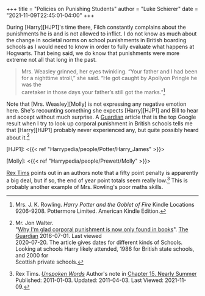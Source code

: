 +++
title = "Policies on Punishing Students"
author = "Luke Schierer"
date = "2021-11-09T22:45:01-04:00"
+++

During [Harry][HJP1]'s time there, Filch constantly complains about the punishments
he is and is not allowed to inflict.  I do not know as much about the change in
societal norms on school punishments in British boarding schools as I would
need to know in order to fully evaluate what happens at Hogwarts.  That being
said, we do know that punishments were more extreme not all that long in the
past.  

> Mrs. Weasley grinned, her eyes twinkling. “Your father and I had been for a 
> nighttime stroll,” she said. “He got caught by Apollyon Pringle he was the  
> caretaker in those days your father’s still got the marks.”[^20200720-9] 

Note that [Mrs. Weasley][Molly] is not expressing any negative emotion
here.  She's recounting something she expects [Harry][HJP1] and Bill to hear and
accept without much surprise.  A [Guardian][] article that is the top Google
result when I try to look up corporal punishment in British schools tells me
that [Harry][HJP1] probably never experienced any, but quite possibly heard about
it.[^20200720-10] 

[HJP1]: <{{< ref "Harrypedia/people/Potter/Harry_James" >}}>

[Molly]: <{{< ref "Harrypedia/people/Prewett/Molly" >}}>

[Rex Tims][FfnRT] points out in an authors note that a fifty point penalty is
apparently a big deal, but if so, the end of year point totals seem really
low.[^211109-1]  This is probably another example of Mrs. Rowling's poor maths
skills. 

[FfnRT]: https://www.fanfiction.net/u/2662787/Rex-Tims

[Guardian]: https://www.theguardian.com/

[^20200720-9]: Mrs. J. K. Rowling. _Harry Potter and the Goblet of Fire_ 
    Kindle Locations 9206-9208. Pottermore Limited. American Kindle Edition.

[^211109-1]: Rex Tims.
    _[Unspoken Words](https://www.fanfiction.net/s/6621308)_
    Author's note in [Chapter 15. Nearly
    Summer](https://www.fanfiction.net/s/6621308/15/Unspoken-Words)
    Published: 2011-01-03. Updated: 2011-04-03. Last Viewed: 2021-11-09.

[^20200720-10]: Mr. Jon Walter.  
    "[Why I'm glad corporal punishment is now only found in books](https://www.theguardian.com/childrens-books-site/2016/jul/01/corporal-punishment-jon-walter)". 
    [The Guardian](https://www.theguardian.com/) 2016-07-01.  Last viewed  
    2020-07-20.  The article gives dates for different kinds of Schools. Looking at 
    schools Harry likely attended, 1986 for British state schools, and 2000 for  
    Scottish private schools. 
  
